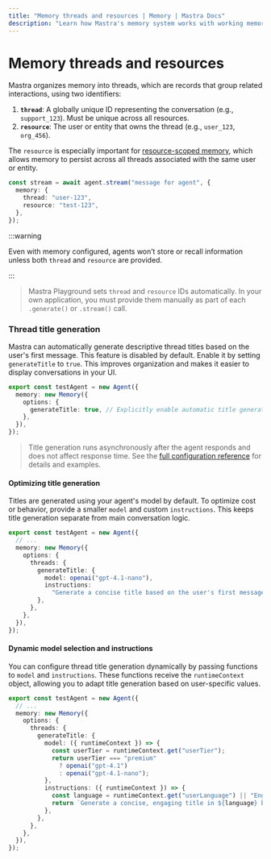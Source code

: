 ```yaml
---
title: "Memory threads and resources | Memory | Mastra Docs"
description: "Learn how Mastra's memory system works with working memory, conversation history, and semantic recall."
---
```


# Memory threads and resources

Mastra organizes memory into threads, which are records that group related interactions, using two identifiers:

1. **`thread`**: A globally unique ID representing the conversation (e.g., `support_123`). Must be unique across all resources.
2. **`resource`**: The user or entity that owns the thread (e.g., `user_123`, `org_456`).

The `resource` is especially important for [resource-scoped memory](./working-memory#resource-scoped-memory-default), which allows memory to persist across all threads associated with the same user or entity.

```typescript {4} showLineNumbers
const stream = await agent.stream("message for agent", {
  memory: {
    thread: "user-123",
    resource: "test-123",
  },
});
```

:::warning

Even with memory configured, agents won’t store or recall information unless both `thread` and `resource` are provided.

:::

> Mastra Playground sets `thread` and `resource` IDs automatically. In your own application, you must provide them manually as part of each `.generate()` or `.stream()` call.

### Thread title generation

Mastra can automatically generate descriptive thread titles based on the user's first message. This feature is disabled by default. Enable it by setting `generateTitle` to `true`. This improves organization and makes it easier to display conversations in your UI.

```typescript {3-7} showLineNumbers
export const testAgent = new Agent({
  memory: new Memory({
    options: {
      generateTitle: true, // Explicitly enable automatic title generation
    },
  }),
});
```

> Title generation runs asynchronously after the agent responds and does not affect response time. See the [full configuration reference](/reference/memory/memory-class) for details and examples.

#### Optimizing title generation

Titles are generated using your agent's model by default. To optimize cost or behavior, provide a smaller `model` and custom `instructions`. This keeps title generation separate from main conversation logic.

```typescript {5-9} showLineNumbers
export const testAgent = new Agent({
  // ...
  memory: new Memory({
    options: {
      threads: {
        generateTitle: {
          model: openai("gpt-4.1-nano"),
          instructions:
            "Generate a concise title based on the user's first message",
        },
      },
    },
  }),
});
```

#### Dynamic model selection and instructions

You can configure thread title generation dynamically by passing functions to `model` and `instructions`. These functions receive the `runtimeContext` object, allowing you to adapt title generation based on user-specific values.

```typescript {7-16} showLineNumbers
export const testAgent = new Agent({
  // ...
  memory: new Memory({
    options: {
      threads: {
        generateTitle: {
          model: ({ runtimeContext }) => {
            const userTier = runtimeContext.get("userTier");
            return userTier === "premium"
              ? openai("gpt-4.1")
              : openai("gpt-4.1-nano");
          },
          instructions: ({ runtimeContext }) => {
            const language = runtimeContext.get("userLanguage") || "English";
            return `Generate a concise, engaging title in ${language} based on the user's first message.`;
          },
        },
      },
    },
  }),
});
```
